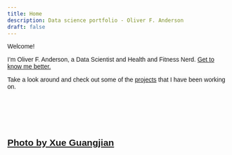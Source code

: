 ```yaml
---
title: Home
description: Data science portfolio - Oliver F. Anderson
draft: false
---
```

<head>
  <link href="https://fonts.googleapis.com/css2?family=Montserrat&display=swap" rel="stylesheet">
  <link rel="stylesheet" type="text/css" href="css/styles.css">
  <style>
    body {
      font-family: 'Montserrat', sans-serif;
      background-image: url('/images/home-background.jpg');
      background-size: cover;
    }
  </style>
</head>

<span style="background-color:rgba(240,240,240,.25)">Welcome!</span>

<span style="background-color:rgba(240,240,240,.25)">I'm Oliver F. Anderson, a Data Scientist and Health and Fitness Nerd.
[Get to know me better.](/about "Get to know me better")</span>

<span style="background-color:rgba(240,240,240,.25)">Take a look around and check out some of the [projects](/projects "projects") that I have been working on.</span>

<br>
<br>
<br>
<br>





<a href="https://www.pexels.com/photo/aerial-shot-of-mountain-1731427/" target="_blank" class="small-link">Photo by Xue Guangjian</a>
---
